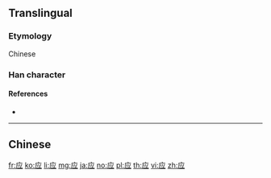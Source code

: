 {{character info/new}}
{{also|應|応}}
==Translingual==
{{Han simplified forms|應|応|应}}
{{stroke order|strokes=4}}

===Etymology===
Chinese {{Han simp|應|f=倠|t=⺍|f2=心|t2=一}}

===Han character===
{{Han char|rn=53|rad=广|as=04|sn=7|four=|canj=IFM|ids=⿸广⿱⺍一}}

====References====
* {{Han ref|kx=0344.051|hdz=20875.140|uh=5E94|ud=24212}}

----

==Chinese==
{{zh-see|應}}

[[fr:应]]
[[ko:应]]
[[li:应]]
[[mg:应]]
[[ja:应]]
[[no:应]]
[[pl:应]]
[[th:应]]
[[vi:应]]
[[zh:应]]